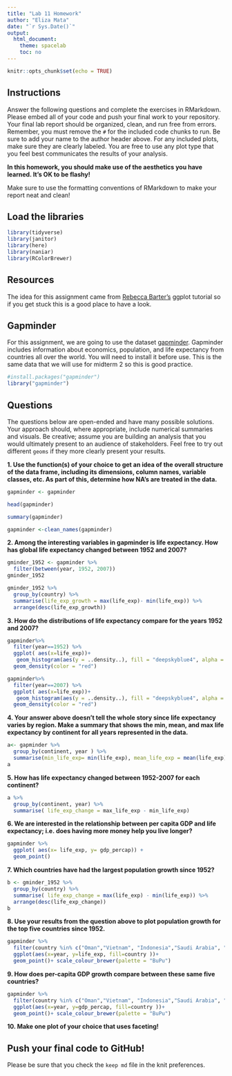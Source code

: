 ```yaml
---
title: "Lab 11 Homework"
author: "Eliza Mata"
date: "`r Sys.Date()`"
output:
  html_document:
    theme: spacelab
    toc: no
---
```


```r
knitr::opts_chunk$set(echo = TRUE)
```

## Instructions
Answer the following questions and complete the exercises in RMarkdown. Please embed all of your code and push your final work to your repository. Your final lab report should be organized, clean, and run free from errors. Remember, you must remove the `#` for the included code chunks to run. Be sure to add your name to the author header above. For any included plots, make sure they are clearly labeled. You are free to use any plot type that you feel best communicates the results of your analysis.  

**In this homework, you should make use of the aesthetics you have learned. It's OK to be flashy!**

Make sure to use the formatting conventions of RMarkdown to make your report neat and clean!  

## Load the libraries
```r
library(tidyverse)
library(janitor)
library(here)
library(naniar)
library(RColorBrewer)
``` 

## Resources
The idea for this assignment came from [Rebecca Barter's](http://www.rebeccabarter.com/blog/2017-11-17-ggplot2_tutorial/) ggplot tutorial so if you get stuck this is a good place to have a look.  

## Gapminder
For this assignment, we are going to use the dataset [gapminder](https://cran.r-project.org/web/packages/gapminder/index.html). Gapminder includes information about economics, population, and life expectancy from countries all over the world. You will need to install it before use. This is the same data that we will use for midterm 2 so this is good practice.
```r
#install.packages("gapminder")
library("gapminder")
```

## Questions
The questions below are open-ended and have many possible solutions. Your approach should, where appropriate, include numerical summaries and visuals. Be creative; assume you are building an analysis that you would ultimately present to an audience of stakeholders. Feel free to try out different `geoms` if they more clearly present your results.  

**1. Use the function(s) of your choice to get an idea of the overall structure of the data frame, including its dimensions, column names, variable classes, etc. As part of this, determine how NA's are treated in the data.**  
```r
gapminder <- gapminder
```
```r
head(gapminder)
```
```r
summary(gapminder)
```
```r
gapminder <-clean_names(gapminder)
```


**2. Among the interesting variables in gapminder is life expectancy. How has global life expectancy changed between 1952 and 2007?**
```r
gminder_1952 <- gapminder %>%
  filter(between(year, 1952, 2007))
gminder_1952
```

```r
gminder_1952 %>%
  group_by(country) %>%
  summarise(life_exp_growth = max(life_exp)- min(life_exp)) %>%
  arrange(desc(life_exp_growth))
```

**3. How do the distributions of life expectancy compare for the years 1952 and 2007?**
```r
gapminder%>%
  filter(year==1952) %>%
  ggplot( aes(x=life_exp))+
   geom_histogram(aes(y = ..density..), fill = "deepskyblue4", alpha = 0.4, color = "black")+
  geom_density(color = "red")
```
```r
gapminder%>%
  filter(year==2007) %>%
  ggplot( aes(x=life_exp))+
   geom_histogram(aes(y = ..density..), fill = "deepskyblue4", alpha = 0.4, color = "black")+
  geom_density(color = "red")
```

**4. Your answer above doesn't tell the whole story since life expectancy varies by region. Make a summary that shows the min, mean, and max life expectancy by continent for all years represented in the data.**
```r
a<- gapminder %>%
  group_by(continent, year ) %>%
  summarise(min_life_exp= min(life_exp), mean_life_exp = mean(life_exp), max_life_exp = max(life_exp) )
a
```

**5. How has life expectancy changed between 1952-2007 for each continent?**
```r
a %>%
  group_by(continent, year) %>%
  summarise( life_exp_change = max_life_exp - min_life_exp)
```

**6. We are interested in the relationship between per capita GDP and life expectancy; i.e. does having more money help you live longer?**
```r
gapminder %>%
  ggplot( aes(x= life_exp, y= gdp_percap)) +
  geom_point()
```

**7. Which countries have had the largest population growth since 1952?**
```r
b <- gminder_1952 %>%
  group_by(country) %>%
  summarise( life_exp_change = max(life_exp) - min(life_exp)) %>%
  arrange(desc(life_exp_change))
b
```


**8. Use your results from the question above to plot population growth for the top five countries since 1952.**
```r
gapminder %>%
  filter(country %in% c("Oman","Vietnam", "Indonesia","Saudi Arabia", "Libya" )) %>%
  ggplot(aes(x=year, y=life_exp, fill=country ))+
  geom_point()+ scale_colour_brewer(palette = "BuPu")

```

**9. How does per-capita GDP growth compare between these same five countries?**
```r
gapminder %>%
  filter(country %in% c("Oman","Vietnam", "Indonesia","Saudi Arabia", "Libya" )) %>%
  ggplot(aes(x=year, y=gdp_percap, fill=country ))+
  geom_point()+ scale_colour_brewer(palette = "BuPu")
```

**10. Make one plot of your choice that uses faceting!**

## Push your final code to GitHub!
Please be sure that you check the `keep md` file in the knit preferences. 
